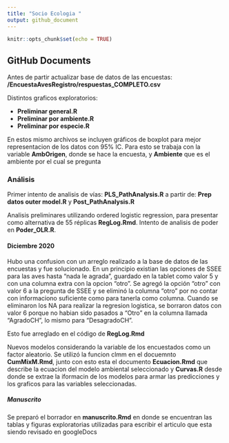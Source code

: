 ```yaml
---
title: "Socio Ecologia "
output: github_document
---
```


```r
knitr::opts_chunk$set(echo = TRUE)
```

## GitHub Documents

Antes de partir actualizar base de datos de las encuestas: **/EncuestaAvesRegistro/respuestas_COMPLETO.csv**

Distintos graficos exploratorios: 

- **Preliminar general.R**
- **Preliminar por ambiente.R**
- **Preliminar por especie.R**

En estos mismo archivos se incluyen gráficos de boxplot para mejor representacion de los datos con 95% IC. Para esto se trabaja con la variable **AmbOrigen**, donde se hace la encuesta, y **Ambiente** que es el ambiente por el cual se pregunta

### Análisis

Primer intento de analisis de vías:
**PLS_PathAnalysis.R** a partir de:  **Prep datos outer model.R** y  **Post_PathAnalysis.R**

Analisis preliminares utilizando ordered logistic regression, para presentar como alternativa de 55 réplicas
**RegLog.Rmd**. Intento de analisis de poder en **Poder_OLR.R**.

#### Diciembre 2020 

Hubo una confusion con un arreglo realizado a la base de datos de las encuestas y fue solucionado.
En un principio existian las opciones de SSEE para las aves hasta "nada le agrada", guardado en la tablet como valor 5 y con una columna extra con la opcion "otro". Se agregó la opción "otro" con valor 6 a la pregunta de SSEE y se eliminó la columna "otro" por no contar con informaciono suficiente como para tanerla como columna.
Cuando se eliminaron los NA para realizar la regresion logistica, se borraron datos con valor 6 porque no habian sido pasados a "Otro" en la columna llamada "AgradoCH", lo mismo para "DesagradoCH". 

Esto fue arreglado en el código de **RegLog.Rmd**

Nuevos modelos considerando la variable de los encuestados como un factor aleatorio.
Se utilizó la funcion clmm en el docuemnto **CumMixM.Rmd**, junto con esto esta el documento **Ecuacion.Rmd** que describe la ecuacion del modelo ambiental seleccionado y **Curvas.R** desde donde se extrae la iformacin de los modelos para armar las predicciones y los graficos para las variables seleccionadas.

##### Manuscrito

Se preparó el borrador en **manuscrito.Rmd** en donde se encuentran las tablas y figuras exploratorias utilizadas para escribir el articulo que esta siendo revisado en googleDocs

